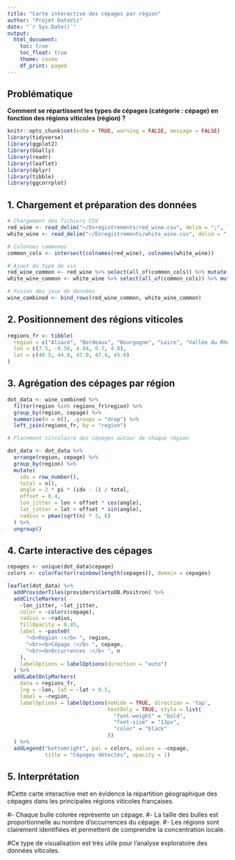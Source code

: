 ---
title: "Carte interactive des cépages par région"
author: "Projet DataViz"
date: "`r Sys.Date()`"
output:
  html_document:
    toc: true
    toc_float: true
    theme: cosmo
    df_print: paged
---

## Problématique

**Comment se répartissent les types de cépages (catégorie : cépage) en fonction des régions viticoles (région) ?**

```{r setup, include=FALSE}
knitr::opts_chunk$set(echo = TRUE, warning = FALSE, message = FALSE)
library(tidyverse)
library(ggplot2)
library(GGally)
library(readr)
library(leaflet)
library(dplyr)
library(tibble)
library(ggcorrplot)
```

## 1. Chargement et préparation des données

```{r load-data}
# Chargement des fichiers CSV
red_wine <- read_delim("~/Enregistrements/red_wine.csv", delim = ";", locale = locale(encoding = "UTF-8"))
white_wine <- read_delim("~/Enregistrements/white_wine.csv", delim = ";", locale = locale(encoding = "UTF-8"))

# Colonnes communes
common_cols <- intersect(colnames(red_wine), colnames(white_wine))

# Ajout du type de vin
red_wine_common <- red_wine %>% select(all_of(common_cols)) %>% mutate(type = "Rouge")
white_wine_common <- white_wine %>% select(all_of(common_cols)) %>% mutate(type = "Blanc")

# Fusion des jeux de données
wine_combined <- bind_rows(red_wine_common, white_wine_common)
```

## 2. Positionnement des régions viticoles

```{r define-regions}
regions_fr <- tibble(
  region = c("Alsace", "Bordeaux", "Bourgogne", "Loire", "Vallée du Rhône"),
  lon = c(7.5, -0.58, 4.84, 0.7, 4.8),
  lat = c(48.5, 44.8, 47.0, 47.4, 45.0)
)
```

## 3. Agrégation des cépages par région

```{r cepages-map-data}
dot_data <- wine_combined %>%
  filter(region %in% regions_fr$region) %>%
  group_by(region, cepage) %>%
  summarise(n = n(), .groups = "drop") %>%
  left_join(regions_fr, by = "region")

# Placement circulaire des cépages autour de chaque région

dot_data <- dot_data %>%
  arrange(region, cepage) %>%
  group_by(region) %>%
  mutate(
    idx = row_number(),
    total = n(),
    angle = 2 * pi * (idx - 1) / total,
    offset = 0.4,
    lon_jitter = lon + offset * cos(angle),
    lat_jitter = lat + offset * sin(angle),
    radius = pmax(sqrt(n) * 3, 6)
  ) %>%
  ungroup()
```

## 4. Carte interactive des cépages

```{r leaflet-map}
cepages <- unique(dot_data$cepage)
colors <- colorFactor(rainbow(length(cepages)), domain = cepages)

leaflet(dot_data) %>%
  addProviderTiles(providers$CartoDB.Positron) %>%
  addCircleMarkers(
    ~lon_jitter, ~lat_jitter,
    color = ~colors(cepage),
    radius = ~radius,
    fillOpacity = 0.85,
    label = ~paste0(
      "<b>Région :</b> ", region,
      "<br><b>Cépage :</b> ", cepage,
      "<br><b>Occurrences :</b> ", n
    ),
    labelOptions = labelOptions(direction = "auto")
  ) %>%
  addLabelOnlyMarkers(
    data = regions_fr,
    lng = ~lon, lat = ~lat + 0.5,
    label = ~region,
    labelOptions = labelOptions(noHide = TRUE, direction = 'top',
                                textOnly = TRUE, style = list(
                                  "font-weight" = "bold",
                                  "font-size" = "13px",
                                  "color" = "black"
                                ))
  ) %>%
  addLegend("bottomright", pal = colors, values = ~cepage,
            title = "Cépages détectés", opacity = 1)
```

## 5. Interprétation

#Cette carte interactive met en évidence la répartition géographique des cépages dans les principales régions viticoles françaises. 

#- Chaque bulle colorée représente un cépage.
#- La taille des bulles est proportionnelle au nombre d'occurrences du cépage.
#- Les régions sont clairement identifiées et permettent de comprendre la concentration locale.

#Ce type de visualisation est très utile pour l'analyse exploratoire des données viticoles.
